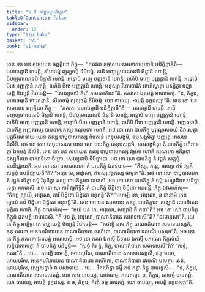 ```yaml
---
title: "5.9 សព្ពចម្មបដិក្ខេប"
tableOfContents: false
sidebar:
  order: 12
type: "tipitaka"
basket: "vi"
book: "vi-maha"
---
```



<DynamicBreadcrumb />

<Division number="255" book="vi-maha">

<Paragraph number="1169" book="vi-maha">
តេន ខោ បន សមយេន ឆព្ពគ្គិយា ភិក្ខូ—  “ភគវតា ឧច្ចាសយនមហាសយនានិ បដិក្ខិត្តានីតិ—  មហាចម្មានិ ធារេន្តិ, សីហចម្មំ ព្យគ្ឃចម្មំ ទីបិចម្មំ. តានិ មញ្ចប្បមាណេនបិ ឆិន្នានិ ហោន្តិ, បីឋប្បមាណេនបិ ឆិន្នានិ ហោន្តិ, អន្តោបិ មញ្ចេ បញ្ញត្តានិ ហោន្តិ, ពហិបិ មញ្ចេ បញ្ញត្តានិ ហោន្តិ, អន្តោបិ បីឋេ បញ្ញត្តានិ ហោន្តិ, ពហិបិ បីឋេ បញ្ញត្តានិ ហោន្តិ. មនុស្សា វិហារចារិកំ អាហិណ្ឌន្តា បស្សិត្វា ឧជ្ឈាយន្តិ ខិយ្យន្តិ វិបាចេន្តិ—  “សេយ្យថាបិ គិហី កាមភោគិនោ”តិ. ភគវតោ ឯតមត្ថំ អារោចេសុំ. “ន, ភិក្ខវេ, មហាចម្មានិ ធារេតព្ពានិ, សីហចម្មំ ព្យគ្ឃចម្មំ ទីបិចម្មំ. យោ ធារេយ្យ, អាបត្តិ ទុក្កដស្សា”តិ.
</Paragraph>

<Paragraph number="1170" book="vi-maha">
តេន ខោ បន សមយេន ឆព្ពគ្គិយា ភិក្ខូ—  “ភគវតា មហាចម្មានិ បដិក្ខិត្តានី”តិ—  គោចម្មានិ ធារេន្តិ. តានិ មញ្ចប្បមាណេនបិ ឆិន្នានិ ហោន្តិ, បីឋប្បមាណេនបិ ឆិន្នានិ ហោន្តិ, អន្តោបិ មញ្ចេ បញ្ញត្តានិ ហោន្តិ, ពហិបិ មញ្ចេ បញ្ញត្តានិ ហោន្តិ, អន្តោបិ បីឋេ បញ្ញត្តានិ ហោន្តិ, ពហិបិ បីឋេ បញ្ញត្តានិ ហោន្តិ. អញ្ញតរោបិ បាបភិក្ខុ អញ្ញតរស្ស បាបុបាសកស្ស កុលូបកោ ហោតិ. អថ ខោ សោ បាបភិក្ខុ បុព្ពណ្ហសមយំ និវាសេត្វា បត្តចីវរមាទាយ យេន តស្ស បាបុបាសកស្ស និវេសនំ តេនុបសង្កមិ, ឧបសង្កមិត្វា បញ្ញត្តេ អាសនេ និសីទិ. អថ ខោ សោ បាបុបាសកោ យេន សោ បាបភិក្ខុ តេនុបសង្កមិ, ឧបសង្កមិត្វា តំ បាបភិក្ខុំ អភិវាទេត្វា ឯកមន្តំ និសីទិ. តេន ខោ បន សមយេន តស្ស បាបុបាសកស្ស វច្ឆកោ ហោតិ តរុណកោ អភិរូបោ ទស្សនីយោ បាសាទិកោ ចិត្រោ, សេយ្យថាបិ ទីបិច្ឆាបោ. អថ ខោ សោ បាបភិក្ខុ តំ វច្ឆកំ សក្កច្ចំ ឧបនិជ្ឈាយតិ. អថ ខោ សោ បាបុបាសកោ តំ បាបភិក្ខុំ ឯតទវោច—  “កិស្ស, ភន្តេ, អយ្យោ ឥមំ វច្ឆកំ សក្កច្ចំ ឧបនិជ្ឈាយតី”តិ? “អត្ថោ មេ, អាវុសោ, ឥមស្ស វច្ឆកស្ស ចម្មេនា”តិ. អថ ខោ សោ បាបុបាសកោ តំ វច្ឆកំ វធិត្វា ចម្មំ វិធុនិត្វា តស្ស បាបភិក្ខុនោ បាទាសិ. អថ ខោ សោ បាបភិក្ខុ តំ ចម្មំ សង្ឃាដិយា បដិច្ឆាទេត្វា អគមាសិ. អថ ខោ សា គាវី វច្ឆគិទ្ធិនី តំ បាបភិក្ខុំ បិដ្ឋិតោ បិដ្ឋិតោ អនុពន្ធិ. ភិក្ខូ ឯវមាហំសុ—  “កិស្ស ត្យាយំ, អាវុសោ, គាវី បិដ្ឋិតោ បិដ្ឋិតោ អនុពន្ធី”តិ? “អហម្បិ ខោ, អាវុសោ, ន ជានាមិ កេន ម្យាយំ គាវី បិដ្ឋិតោ បិដ្ឋិតោ អនុពន្ធី”តិ. តេន ខោ បន សមយេន តស្ស បាបភិក្ខុនោ សង្ឃាដិ លោហិតេន មក្ខិតា ហោតិ. ភិក្ខូ ឯវមាហំសុ—  “អយំ បន តេ, អាវុសោ, សង្ឃាដិ កឹ កតា”តិ? អថ ខោ សោ បាបភិក្ខុ ភិក្ខូនំ ឯតមត្ថំ អារោចេសិ. “កឹ បន ត្វំ, អាវុសោ, បាណាតិបាតេ សមាទបេសី”តិ? “ឯវមាវុសោ”តិ. យេ តេ ភិក្ខូ អប្បិច្ឆា តេ ឧជ្ឈាយន្តិ ខិយ្យន្តិ វិបាចេន្តិ—  “កថញ្ហិ នាម ភិក្ខុ បាណាតិបាតេ សមាទបេស្សតិ, ននុ ភគវតា អនេកបរិយាយេន បាណាតិបាតោ គរហិតោ, បាណាតិបាតា វេរមណី បសត្ថា”តិ. អថ ខោ តេ ភិក្ខូ ភគវតោ ឯតមត្ថំ អារោចេសុំ.
</Paragraph>

<Paragraph number="1171" book="vi-maha">
អថ ខោ ភគវា ឯតស្មឹ និទានេ ឯតស្មឹ បករណេ ភិក្ខុសំឃំ សន្និបាតាបេត្វា តំ បាបភិក្ខុំ បដិបុច្ឆិ—  “សច្ចំ កិរ ត្វំ, ភិក្ខុ, បាណាតិបាតេ សមាទបេសី”តិ? “សច្ចំ, ភគវា”តិ …បេ…  កថញ្ហិ នាម ត្វំ, មោឃបុរិស, បាណាតិបាតេ សមាទបេស្សសិ, ននុ មយា, មោឃបុរិស, អនេកបរិយាយេន បាណាតិបាតោ គរហិតោ, បាណាតិបាតា វេរមណី បសត្ថា. នេតំ, មោឃបុរិស, អប្បសន្នានំ វា បសាទាយ …បេ…  វិគរហិត្វា ធម្មឹ កថំ កត្វា ភិក្ខូ អាមន្តេសិ—  “ន, ភិក្ខវេ, បាណាតិបាតេ សមាទបេតព្ពំ. យោ សមាទបេយ្យ, យថាធម្មោ ការេតព្ពោ. ន, ភិក្ខវេ, គោចម្មំ ធារេតព្ពំ. យោ ធារេយ្យ, អាបត្តិ ទុក្កដស្ស. ន ច, ភិក្ខវេ, កិញ្ចិ ចម្មំ ធារេតព្ពំ. យោ ធារេយ្យ, អាបត្តិ ទុក្កដស្សា”តិ.
</Paragraph>
</Division>